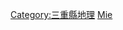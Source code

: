 {{日本行政區劃分類導航|山峰}}
{{Commonscat|Mountains of Mie prefecture}}

[[Category:三重縣地理|Category:三重縣地理]]
[[Category:日本各都道府縣山峰|Mie]]